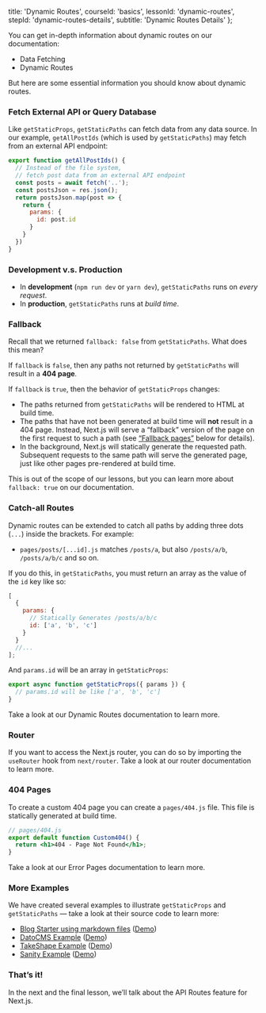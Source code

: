 
  title: 'Dynamic Routes',
  courseId: 'basics',
  lessonId: 'dynamic-routes',
  stepId: 'dynamic-routes-details',
  subtitle: 'Dynamic Routes Details'
};

You can get in-depth information about dynamic routes on our documentation:

- <Link href="/docs/[...slug]" as="/docs/basic-features/data-fetching">
    <a>Data Fetching</a>
  </Link>
- <Link href="/docs/[...slug]" as="/docs/routing/dynamic-routes">
    <a>Dynamic Routes</a>
  </Link>

But here are some essential information you should know about dynamic routes.

### Fetch External API or Query Database

Like `getStaticProps`, `getStaticPaths` can fetch data from any data source. In our example, `getAllPostIds` (which is used by `getStaticPaths`) may fetch from an external API endpoint:

```js
export function getAllPostIds() {
  // Instead of the file system,
  // fetch post data from an external API endpoint
  const posts = await fetch('..');
  const postsJson = res.json();
  return postsJson.map(post => {
    return {
      params: {
        id: post.id
      }
    }
  })
}
```

### Development v.s. Production

- In **development** (`npm run dev` or `yarn dev`), `getStaticPaths` runs on _every request_.
- In **production**, `getStaticPaths` runs at _build time_.

### Fallback

Recall that we returned `fallback: false` from `getStaticPaths`. What does this mean?

If `fallback` is `false`, then any paths not returned by `getStaticPaths` will result in a **404 page**.

If `fallback` is `true`, then the behavior of `getStaticProps` changes:

- The paths returned from `getStaticPaths` will be rendered to HTML at build time.
- The paths that have not been generated at build time will **not** result in a 404 page. Instead, Next.js will serve a “fallback” version of the page on the first request to such a path (see [“Fallback pages”](#fallback-pages) below for details).
- In the background, Next.js will statically generate the requested path. Subsequent requests to the same path will serve the generated page, just like other pages pre-rendered at build time.

This is out of the scope of our lessons, but you can learn more about `fallback: true` on <Link href="/docs/[...slug]" as="/docs/basic-features/data-fetching#fallback-pages"><a>our documentation</a></Link>.

### Catch-all Routes

Dynamic routes can be extended to catch all paths by adding three dots (`...`) inside the brackets. For example:

- `pages/posts/[...id].js` matches `/posts/a`, but also `/posts/a/b`, `/posts/a/b/c` and so on.

If you do this, in `getStaticPaths`, you must return an array as the value of the `id` key like so:

```js
[
  {
    params: {
      // Statically Generates /posts/a/b/c
      id: ['a', 'b', 'c']
    }
  }
  //...
];
```

And `params.id` will be an array in `getStaticProps`:

```js
export async function getStaticProps({ params }) {
  // params.id will be like ['a', 'b', 'c']
}
```

Take a look at our <Link href="/docs/[...slug]" as="/docs/routing/dynamic-routes"><a>Dynamic Routes</a></Link> documentation to learn more.

### Router

If you want to access the Next.js router, you can do so by importing the `useRouter` hook from `next/router`. Take a look at our <Link href="/docs/[...slug]" as="/docs/routing/dynamic-routes"><a>router documentation</a></Link> to learn more.

### 404 Pages

To create a custom 404 page you can create a `pages/404.js` file. This file is statically generated at build time.

```jsx
// pages/404.js
export default function Custom404() {
  return <h1>404 - Page Not Found</h1>;
}
```

Take a look at our <Link href="/docs/[...slug]" as="/docs/advanced-features/custom-error-page#404-page"><a>Error Pages</a></Link> documentation to learn more.

### More Examples

We have created several examples to illustrate `getStaticProps` and `getStaticPaths` — take a look at their source code to learn more:

- [Blog Starter using markdown files](https://github.com/zeit/next.js/tree/canary/examples/blog-starter) ([Demo](https://next-blog-starter.now.sh/))
- [DatoCMS Example](https://github.com/zeit/next.js/tree/canary/examples/cms-datocms) ([Demo](https://next-blog-datocms.now.sh/))
- [TakeShape Example](https://github.com/zeit/next.js/tree/canary/examples/cms-takeshape) ([Demo](https://next-blog-takeshape.now.sh/))
- [Sanity Example](https://github.com/zeit/next.js/tree/canary/examples/cms-sanity) ([Demo](https://next-blog-sanity.now.sh/))

### That’s it!

In the next and the final lesson, we’ll talk about the API Routes feature for Next.js.

